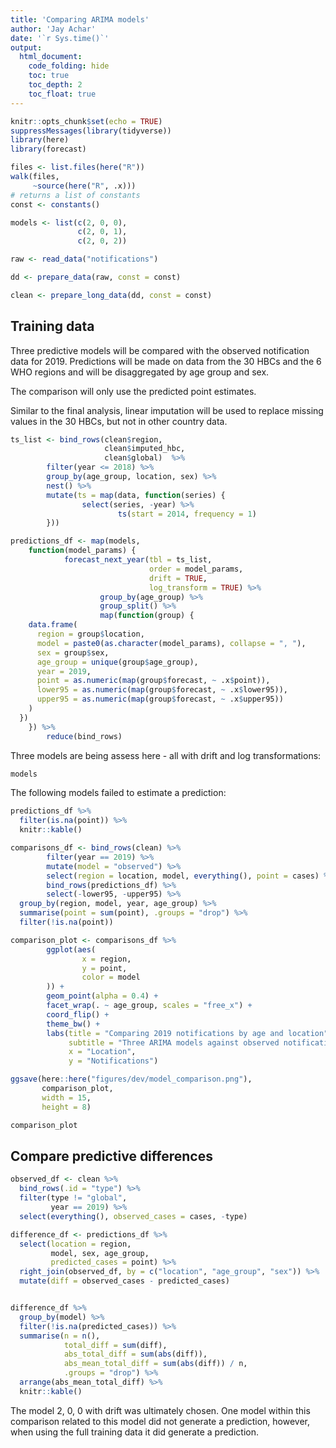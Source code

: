 ```yaml
---
title: 'Comparing ARIMA models'
author: 'Jay Achar'
date: '`r Sys.time()`'
output:
  html_document:
    code_folding: hide
    toc: true
    toc_depth: 2
    toc_float: true
---
```


```r
knitr::opts_chunk$set(echo = TRUE)
suppressMessages(library(tidyverse))
library(here)
library(forecast)
```

```r
files <- list.files(here("R"))
walk(files,
     ~source(here("R", .x)))
# returns a list of constants
const <- constants()

models <- list(c(2, 0, 0),
               c(2, 0, 1),
               c(2, 0, 2))

```

```r
raw <- read_data("notifications")

```

```r
dd <- prepare_data(raw, const = const)

clean <- prepare_long_data(dd, const = const)

```

## Training data

Three predictive models will be compared with the observed notification data
for 2019. Predictions will be made on data from the 30 HBCs and the 6 WHO
regions and will be disaggregated by age group and sex.

The comparison will only use the predicted point estimates.

Similar to the final analysis, linear imputation will be used to replace
missing values in the 30 HBCs, but not in other country data.

```r
ts_list <- bind_rows(clean$region,
                     clean$imputed_hbc,
                     clean$global)  %>%
        filter(year <= 2018) %>%
        group_by(age_group, location, sex) %>%
        nest() %>%
        mutate(ts = map(data, function(series) {
                select(series, -year) %>%
                        ts(start = 2014, frequency = 1)
        }))
```

```r

predictions_df <- map(models,
    function(model_params) {
            forecast_next_year(tbl = ts_list,
                               order = model_params,
                               drift = TRUE,
                               log_transform = TRUE) %>%
                    group_by(age_group) %>%
                    group_split() %>%
                    map(function(group) {
    data.frame(
      region = group$location,
      model = paste0(as.character(model_params), collapse = ", "),
      sex = group$sex,
      age_group = unique(group$age_group),
      year = 2019,
      point = as.numeric(map(group$forecast, ~ .x$point)),
      lower95 = as.numeric(map(group$forecast, ~ .x$lower95)),
      upper95 = as.numeric(map(group$forecast, ~ .x$upper95))
    )
  })
    }) %>%
        reduce(bind_rows)

```

Three models are being assess here - all with drift and log transformations:

```r
models
```

The following models failed to estimate a prediction:

```r
predictions_df %>%
  filter(is.na(point)) %>%
  knitr::kable()
```

```r

comparisons_df <- bind_rows(clean) %>%
        filter(year == 2019) %>%
        mutate(model = "observed") %>%
        select(region = location, model, everything(), point = cases) %>%
        bind_rows(predictions_df) %>%
        select(-lower95, -upper95) %>%
  group_by(region, model, year, age_group) %>%
  summarise(point = sum(point), .groups = "drop") %>%
  filter(!is.na(point))

comparison_plot <- comparisons_df %>%
        ggplot(aes(
                x = region,
                y = point,
                color = model
        )) +
        geom_point(alpha = 0.4) +
        facet_wrap(. ~ age_group, scales = "free_x") +
        coord_flip() +
        theme_bw() +
        labs(title = "Comparing 2019 notifications by age and location",
             subtitle = "Three ARIMA models against observed notifications",
             x = "Location",
             y = "Notifications")

ggsave(here::here("figures/dev/model_comparison.png"),
       comparison_plot,
       width = 15,
       height = 8)

comparison_plot
```

## Compare predictive differences

```r
observed_df <- clean %>%
  bind_rows(.id = "type") %>%
  filter(type != "global",
         year == 2019) %>%
  select(everything(), observed_cases = cases, -type)

```

```r

difference_df <- predictions_df %>%
  select(location = region,
         model, sex, age_group,
         predicted_cases = point) %>%
  right_join(observed_df, by = c("location", "age_group", "sex")) %>%
  mutate(diff = observed_cases - predicted_cases)


difference_df %>%
  group_by(model) %>%
  filter(!is.na(predicted_cases)) %>%
  summarise(n = n(),
            total_diff = sum(diff),
            abs_total_diff = sum(abs(diff)),
            abs_mean_total_diff = sum(abs(diff)) / n,
            .groups = "drop") %>%
  arrange(abs_mean_total_diff) %>%
  knitr::kable()

```

The model 2, 0, 0 with drift was ultimately chosen. One model within
this comparison related to this model did not generate a prediction, however,
when using the full training data it did generate a prediction.
